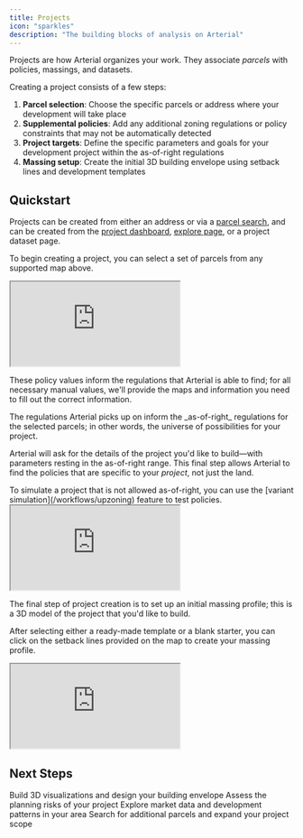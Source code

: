 ```yaml
---
title: Projects
icon: "sparkles"
description: "The building blocks of analysis on Arterial"
---
```


Projects are how Arterial organizes your work. They associate _parcels_ with policies, massings, and datasets.

Creating a project consists of a few steps:

1. **Parcel selection**: Choose the specific parcels or address where your development will take place
2. **Supplemental policies**: Add any additional zoning regulations or policy constraints that may not be automatically detected
3. **Project targets**: Define the specific parameters and goals for your development project within the as-of-right regulations
4. **Massing setup**: Create the initial 3D building envelope using setback lines and development templates

## Quickstart

<Steps titleSize="h3">
<Step title="Parcel Selection">

Projects can be created from either an address or via a [parcel search](/workflows/parcel-search), and can be created from the [project dashboard](https://arterial.design/app/overview), [explore page](https://arterial.design/app/explore), or a project dataset page.

To begin creating a project, you can select a set of parcels from any supported map above.

<Frame caption="Parcels can be selected from the project overview map.">
	<iframe
		src="https://player.mux.com/Tp02CnRBrn2tteaGBpVBl02ElezR01YzoM8qCV8p9WxHOw?accent-color=%239c9586&muted=true&voluem=0"
		allow="accelerometer; gyroscope; autoplay; encrypted-media; picture-in-picture;"
		allowfullscreen
		className="w-full aspect-video"
		
	></iframe>
</Frame>
</Step>
<Step title="Supplemental Policies" >

<Info>
	Policies and project details are optional and can be added later. If you want
	to [skip straight](#massing-setup) to the massing steps, use the **"Quick
	Analyze"** option.
</Info>

After selecting parcels, Arterial will automatically load in the relevant policies & regulations for the area. In certain cases, policy maps may not be digitized or are dynamic; Arterial will prompt you to fill out the relevant values.

<Frame caption="Policies and their relevant maps are shown on the next stage.">
	<iframe
		src="https://player.mux.com/VVlmgg5yVM01Bf6Kub00oNQ3AZtIZnGOCfNiqSPvwJ02iY?accent-color=%239c9586&muted=true&voluem=0"
		allow="accelerometer; gyroscope; autoplay; encrypted-media; picture-in-picture;"
		allowfullscreen
		className="w-full aspect-video"
	></iframe>
</Frame>

These policy values inform the regulations that Arterial is able to find; for all necessary manual values, we'll provide the maps and information you need to fill out the correct information.

</Step>
<Step title="Project Details">
The regulations Arterial picks up on inform the _as-of-right_ regulations for the selected parcels; in other words, the universe of possibilities for your project.

Arterial will ask for the details of the project you'd like to build—with parameters resting in the as-of-right range. This final step allows Arterial to find the policies that are specific to your _project_, not just the land.

<Info>
	To simulate a project that is not allowed as-of-right, you can use the
	[variant simulation](/workflows/upzoning) feature to test policies.
</Info>

<Frame caption="All development targets and AOR uses are shown.">
	<iframe
		src="https://player.mux.com/AlS6XQk02MkoAcqqvGRaINiktgi02dMJblggf101XVg9hQ?accent-color=%239c9586&muted=true&voluem=0"
		allow="accelerometer; gyroscope; autoplay; encrypted-media; picture-in-picture;"
		allowfullscreen
		className="w-full aspect-video"
	></iframe>
</Frame>
</Step>
<Step title="Massing Setup">

The final step of project creation is to set up an initial massing profile; this is a 3D model of the project that you'd like to build.

After selecting either a ready-made template or a blank starter, you can click on the setback lines provided on the map to create your massing profile.

<Frame caption="Setbacks provide the boundary information for Arterial's simulations.">
	<iframe
		src="https://player.mux.com/ybIon902TfGHsVzaK02QNUbStet1RBvnHHx3yPiDWhFX4?accent-color=%239c9586&muted=true&voluem=0"
		allow="accelerometer; gyroscope; autoplay; encrypted-media; picture-in-picture;"
		allowfullscreen
		className="w-full aspect-video"
	></iframe>
</Frame>

</Step>
</Steps>

## Next Steps

<CardGroup cols={2}>
	<Card title="Create a Massing" icon="cuboid" href="/essentials/massing">
		Build 3D visualizations and design your building envelope
	</Card>
	<Card title="Analyze Policies" icon="book-open" href="/essentials/policies">
		Assess the planning risks of your project
	</Card>
	<Card title="Analyze Datasets" icon="layers-2" href="/essentials/datasets">
		Explore market data and development patterns in your area
	</Card>
	<Card
		title="Analyze with New Parcels"
		icon="map-pin"
		href="/workflows/parcel-search"
	>
		Search for additional parcels and expand your project scope
	</Card>
</CardGroup>
